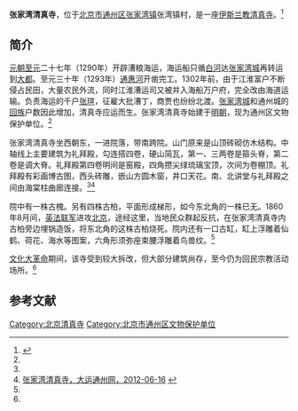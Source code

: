 '''张家湾清真寺'''，位于[[北京市|北京市]][[通州区_(北京市)|通州区]][[张家湾镇|张家湾镇]]张湾镇村，是一座[[伊斯兰教|伊斯兰教]][[清真寺|清真寺]]。<ref name=ysl>{{Cite web |url=http://www.yslzc.com/shu/Class103/zgqzs/200605/7842.html |title=北京市清真寺，伊斯兰之窗，2006-05-15 |access-date=2015-04-07 |archive-url=https://web.archive.org/web/20140107101840/http://www.yslzc.com/shu/Class103/zgqzs/200605/7842.html |archive-date=2014-01-07 |dead-url=yes }}</ref>

==简介==
[[元朝|元朝]][[至元_(忽必烈)|至元]]二十七年（1290年）开辟漕粮海运，海运船只循[[白河|白河]]达[[张家湾城|张家湾城]]再转运到[[元大都|大都]]。至元三十年（1293年）[[通惠河|通惠河]]开凿完工。1302年前，由于江淮富户不断侵占民田，大量农民外流，同时江淮漕运司又被并入海船万户府，完全改由海道运输。负责海运的千户[[张瑄|张瑄]]，征雇大批漕丁，商贾也纷纷北渡。[[张家湾城|张家湾城]]和通州城的[[回族|回族]]户数因此增加，清真寺应运而生。张家湾清真寺始建于[[明朝|明朝]]，现为通州区文物保护单位。<ref name=ysl/>

张家湾清真寺坐西朝东，一进院落，带南跨院。山门原来是山顶砖砌仿木结构。中轴线上主要建筑为礼拜殿，勾连搭四卷，硬山简瓦，第一、三两卷是箍头脊，第二卷是调大脊。礼拜殿第四卷明间是窑殿，四角攒尖绿琉璃宝顶，次间为卷棚顶。礼拜殿有彩画博古图，西头砖雕，嵌山方圆木窗，井口天花。南、北讲堂与礼拜殿之间由海棠柱曲廊连接。<ref name=ysl/><ref>[http://www.dayuntongzhou.com/zhdt_2012/2012/xiangzhen/zhangjiawan/wangyoutuijian/2012/0616/74685.html 张家湾清真寺，大运通州网，2012-06-16] {{webarchive|url=https://web.archive.org/web/20150414194514/http://www.dayuntongzhou.com/zhdt_2012/2012/xiangzhen/zhangjiawan/wangyoutuijian/2012/0616/74685.html |date=2015-04-14 }}</ref>

院中有一株古槐。另有四株古柏，平面形成梯形，如今东北角的一株已无。1860年8月间，[[英法联军|英法联军]]进攻[[北京|北京]]，途经这里，当地民众群起反抗，在张家湾清真寺内古柏旁边埋锅造饭，将东北角的这株古柏烧死。院内还有一口古缸，缸上浮雕着仙鹤、荷花、海水等图案，六角形须弥座束腰浮雕着鸟兽纹。<ref name=ysl/>

[[文化大革命|文化大革命]]期间，该寺受到较大拆改，但大部分建筑尚存，至今仍为回民宗教活动场所。<ref name=ysl/>

==参考文献==
{{reflist}}

[[Category:北京清真寺|Category:北京清真寺]]
[[Category:北京市通州区文物保护单位|Category:北京市通州区文物保护单位]]